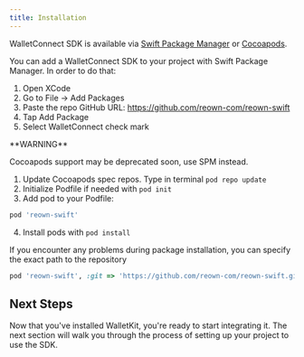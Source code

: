 ```yaml
---
title: Installation
---
```


WalletConnect SDK is available via [Swift Package Manager](https://swift.org/package-manager/) or [Cocoapods](https://cocoapods.org/).

<Tabs>
<Tab title="SwiftPackageManager">

You can add a WalletConnect SDK to your project with Swift Package Manager. In order to do that:

1. Open XCode
2. Go to File -> Add Packages
3. Paste the repo GitHub URL: https://github.com/reown-com/reown-swift
4. Tap Add Package
5. Select WalletConnect check mark

</Tab>
<Tab title="Cocoapods">
<Warning>
**WARNING**

Cocoapods support may be deprecated soon, use SPM instead.
</Warning>

1. Update Cocoapods spec repos. Type in terminal `pod repo update`
2. Initialize Podfile if needed with `pod init`
3. Add pod to your Podfile:

```ruby
pod 'reown-swift'
```

4. Install pods with `pod install`

If you encounter any problems during package installation, you can specify the exact path to the repository

```ruby
pod 'reown-swift', :git => 'https://github.com/reown-com/reown-swift.git', :tag => '1.0.0'
```

</Tab>
</Tabs>

## Next Steps

Now that you've installed WalletKit, you're ready to start integrating it. The next section will walk you through the process of setting up your project to use the SDK.
